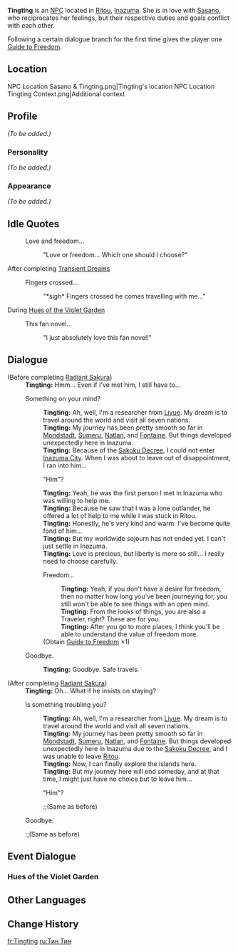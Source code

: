 {{Meta
<!-- Remove this template after adding the missing info -->
|missing_NPC_profile  = yes
}}
{{Character Infobox
|type             = NPC
|image            = NPC Tingting.png
|region           = Inazuma
|region2          = Liyue
|dialoguereward   = {{Card|Guide to Freedom|1}}
}}
'''Tingting''' {{Lang|zh=婷婷|zh_rm=Tíngtíng}} is an [[NPC]] located in [[Ritou]], [[Inazuma]]. She is in love with [[Sasano]], who reciprocates her feelings, but their respective duties and goals conflict with each other.

Following a certain dialogue branch for the first time gives the player one [[Guide to Freedom]].

==Location==
<gallery>
NPC Location Sasano & Tingting.png|Tingting's location
NPC Location Tingting Context.png|Additional context
</gallery>

==Profile==
<!-- detailed story/lore information goes here -->
''(To be added.)''

===Personality===
''(To be added.)''

===Appearance===
''(To be added.)''

==Idle Quotes==
{{Dialogue start}}
: {{DIcon|Idle}} Love and freedom...
:: {{A|VO Tingting 01.ogg}} "Love or freedom... Which one should I choose?"
{{Dialogue end}}

;After completing [[Transient Dreams]]
{{Dialogue start}}
: {{DIcon|Idle}} Fingers crossed...
:: {{A|VO Tingting 02.ogg}} "*sigh* Fingers crossed he comes travelling with me..."
{{Dialogue end}}

;During [[Hues of the Violet Garden]]
{{Dialogue start}}
: {{DIcon|Idle}} This fan novel...
:: {{A|VO Tingting Irodori 01.ogg}} "I just absolutely love this fan novel!"
{{Dialogue end}}

==Dialogue==
{{Dialogue start}}
;(Before completing [[Radiant Sakura]])
:'''Tingting:''' Hmm... Even if I've met him, I still have to...
:{{DIcon}} Something on your mind?
::'''Tingting:''' Ah, well, I'm a researcher from [[Liyue]]. My dream is to travel around the world and visit all seven nations.
::'''Tingting:''' My journey has been pretty smooth so far in [[Mondstadt]], [[Sumeru]], [[Natlan]], and [[Fontaine]]. But things developed unexpectedly here in Inazuma.
::'''Tingting:''' Because of the [[Sakoku Decree]], I could not enter [[Inazuma City]]. When I was about to leave out of disappointment, I ran into him...
::{{DIcon}} "Him"?
::'''Tingting:''' Yeah, he was the first person I met in Inazuma who was willing to help me.
::'''Tingting:''' Because he saw that I was a lone outlander, he offered a lot of help to me while I was stuck in Ritou.
::'''Tingting:''' Honestly, he's very kind and warm. I've become quite fond of him...
::'''Tingting:''' But my worldwide sojourn has not ended yet. I can't just settle in Inazuma.
::'''Tingting:''' Love is precious, but liberty is more so still... I really need to choose carefully.
::{{DIcon|Reward}} Freedom...
:::'''Tingting:''' Yeah, if you don't have a desire for freedom, then no matter how long you've been journeying for, you still won't be able to see things with an open mind.
:::'''Tingting:''' From the looks of things, you are also a Traveler, right? These are for you.
:::'''Tingting:''' After you go to more places, I think you'll be able to understand the value of freedom more.
::;(Obtain [[Guide to Freedom]] ×1)
:{{DIcon}} Goodbye.
::'''Tingting:''' Goodbye. Safe travels.

;(After completing [[Radiant Sakura]])
:'''Tingting:''' Oh... What if he insists on staying?
:{{DIcon}} Is something troubling you?
::'''Tingting:''' Ah, well, I'm a researcher from [[Liyue]]. My dream is to travel around the world and visit all seven nations.
::'''Tingting:''' My journey has been pretty smooth so far in [[Mondstadt]], [[Sumeru]], [[Natlan]], and [[Fontaine]]. But things developed unexpectedly here in Inazuma due to the [[Sakoku Decree]], and I was unable to leave [[Ritou]].
::'''Tingting:''' Now, I can finally explore the islands here.
::'''Tingting:''' But my journey here will end someday, and at that time, I might just have no choice but to leave him...
::{{DIcon}} "Him"?
:::;(Same as before)
:{{DIcon}} Goodbye.
::;(Same as before)
{{Dialogue end}}

==Event Dialogue==
===Hues of the Violet Garden===
{{Transclude|Sasano|Hues of the Violet Garden}}

==Other Languages==
{{Other Languages
|default_hidden = 1
|en      = Tingting
|zhs     = 婷婷
|zhs_rm  = Tíngtíng
|zht     = 婷婷
|zht_rm  = Tíngtíng
|ja      = 婷婷
|ja_rm   = Teitei{{Assumed}}
|ko      = {{tt|정|婷}}아
|ko_rm   = Jeong'a
|es      = Tingting
|fr      = Tingting
|ru      = Тин Тин
|th      = Tingting
|vi      = Tingting
|de      = Tingting
|id      = Tingting
|pt      = Tingting
|tr      = Tingting
|it      = Tingting
}}

==Change History==
{{Change History|2.0}}
<!--
==References==
{{Reflist}}-->

[[fr:Tingting]]
[[ru:Тин Тин]]